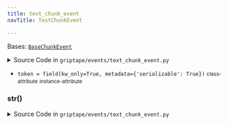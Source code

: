 ```yaml
---
title: text_chunk_event
navTitle: TextChunkEvent

---
```


<span id="griptape.events.text_chunk_event.TextChunkEvent"></span>

Bases:
 [`BaseChunkEvent`](base_chunk_event.mdx#griptape.events.base_chunk_event.BaseChunkEvent "BaseChunkEvent (griptape.events.base_chunk_event.BaseChunkEvent)")

<details><summary>Source Code in <code>griptape&#47;events&#47;text_chunk_event.py</code></summary>

```python
@define
class TextChunkEvent(BaseChunkEvent):
    token: str = field(kw_only=True, metadata={"serializable": True})

    def __str__(self) -> str:
        return self.token
```

</details>

-   `token = field(kw_only=True, metadata={'serializable': True})` <small>class-attribute</small> <small>instance-attribute</small>  <span id="griptape.events.text_chunk_event.TextChunkEvent.token"></span> 

<span id="griptape.events.text_chunk_event.TextChunkEvent.__str__"></span>

### **str**()

<details><summary>Source Code in <code>griptape&#47;events&#47;text_chunk_event.py</code></summary>

```python
def __str__(self) -> str:
    return self.token
```

</details>

